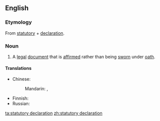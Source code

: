 ==English==

===Etymology===
From [[statutory]] + [[declaration]].

===Noun===
{{wikipedia}}
{{en-noun}}

# {{context|legal|lang=en}} A [[legal]] [[document]] that is [[affirm]]ed rather than being [[sworn]] under [[oath]].

====Translations====
{{trans-top|legal document}}
* Chinese:
*: Mandarin: {{t|cmn|法定聲明|sc=Hani}}, {{t|cmn|法定声明|tr=fǎdìng shēngmíng|sc=Hani}}
{{trans-mid}}
* Finnish: {{t|fi|kirjallinen vakuutus}}
* Russian: {{t-needed|ru}}
{{trans-bottom}}

[[ta:statutory declaration]]
[[zh:statutory declaration]]